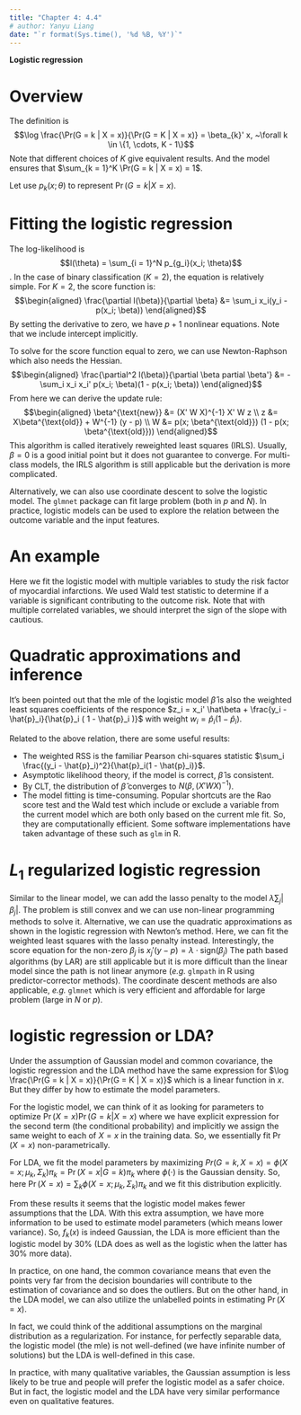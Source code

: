 ```yaml
---
title: "Chapter 4: 4.4"
# author: Yanyu Liang
date: "`r format(Sys.time(), '%d %B, %Y')`"
---
```


$$
\newcommand{\epe}{\text{EPE}}
\newcommand{\E}{\text{E}}
\newcommand{\mse}{\text{MSE}}
\newcommand{\tdata}{\mathcal{T}}
\newcommand{\bias}{\text{Bias}}
\newcommand{\var}{\text{Var}}
\newcommand{\cov}{\text{Cov}}
\newcommand{\corr}{\text{Corr}}
\newcommand{\rss}{\text{RSS}}
\newcommand{\tr}{\text{tr}}
\newcommand{\ridge}{\text{ridge}}
\newcommand{\pcr}{\text{pcr}}
\newcommand{\ls}{\text{ls}}
\newcommand{\tr}{\text{tr}}
\newcommand{\df}{\text{df}}
\newcommand{\FS}{\text{FS}}
\newcommand{\wt}{\widetilde}
$$
**Logistic regression**

# Overview 

The definition is $$\log \frac{\Pr(G = k | X = x)}{\Pr(G = K | X = x)} = \beta_{k}' x, ~\forall k \in \{1, \cdots, K - 1\}$$
Note that different choices of $K$ give equivalent results. And the model ensures that $\sum_{k = 1}^K \Pr(G = k | X = x) = 1$.

Let use $p_k(x; \theta)$ to represent $\Pr(G = k | X = x)$.

# Fitting the logistic regression

The log-likelihood is $$l(\theta) = \sum_{i = 1}^N p_{g_i}(x_i; \theta)$$.
In the case of binary classification ($K = 2$), the equation is relatively simple. 
For $K = 2$, the score function is:
$$\begin{aligned}
  \frac{\partial l(\beta)}{\partial \beta} &= \sum_i x_i(y_i - p(x_i; \beta))
\end{aligned}$$
By setting the derivative to zero, we have $p+1$ nonlinear equations. Note that we include intercept implicitly.

To solve for the score function equal to zero, we can use Newton-Raphson which also needs the Hessian. 
$$\begin{aligned}
  \frac{\partial^2 l(\beta)}{\partial \beta partial \beta'} &= -\sum_i x_i x_i' p(x_i; \beta)(1 - p(x_i; \beta))
\end{aligned}$$
From here we can derive the update rule:
$$\begin{aligned}
  \beta^{\text{new}} &= (X' W X)^{-1} X' W z \\
  z &= X\beta^{\text{old}} + W^{-1} (y - p) \\
  W &= p(x; \beta^{\text{old}}) (1 - p(x; \beta^{\text{old}}))
\end{aligned}$$
This algorithm is called iteratively reweighted least squares (IRLS). 
Usually, $\beta = 0$ is a good initial point but it does not guarantee to converge.
For multi-class models, the IRLS algorithm is still applicable but the derivation is more complicated.

Alternatively, we can also use coordinate descent to solve the logistic model. The `glmnet` package can fit large problem (both in $p$ and $N$).
In practice, logistic models can be used to explore the relation between the outcome variable and the input features.

# An example

Here we fit the logistic model with multiple variables to study the risk factor of myocardial infarctions. 
We used Wald test statistic to determine if a variable is significant contributing to the outcome risk. 
Note that with multiple correlated variables, we should interpret the sign of the slope with cautious.

# Quadratic approximations and inference

It's been pointed out that the mle of the logistic model $\hat\beta$ is also the weighted least squares coefficients of the responce $z_i = x_i' \hat\beta + \frac{y_i - \hat{p}_i}{\hat{p}_i ( 1 - \hat{p}_i )}$ with weight $w_i = \hat{p}_i ( 1 - \hat{p}_i )$. 

Related to the above relation, there are some useful results:

* The weighted RSS is the familiar Pearson chi-squares statistic $\sum_i \frac{(y_i - \hat{p}_i)^2}{\hat{p}_i(1 - \hat{p}_i)}$.
* Asymptotic likelihood theory, if the model is correct, $\hat\beta$ is consistent.
* By CLT, the distribution of $\hat\beta$ converges to $N(\beta, (X' W X)^{-1})$.
* The model fitting is time-consuming. Popular shortcuts are the Rao score test and the Wald test which include or exclude a variable from the current model which are both only based on the current mle fit. So, they are computationally efficient. Some software implementations have taken advantage of these such as `glm` in R.

# $L_1$ regularized logistic regression

Similar to the linear model, we can add the lasso penalty to the model $\lambda \sum_j |\beta_j|$. The problem is still convex and we can use non-linear programming methods to solve it. 
Alternative, we can use the quadratic approximations as shown in the logistic regression with Newton's method. 
Here, we can fit the weighted least squares with the lasso penalty instead. 
Interestingly, the score equation for the non-zero $\beta_j$ is $x_j' (y - p) = \lambda \cdot \text{sign}(\beta_j)$
The path based algorithms (by LAR) are still applicable but it is more difficult than the linear model since the path is not linear anymore (*e.g.* `glmpath` in R using predictor-corrector methods).
The coordinate descent methods are also applicable, *e.g.* `glmnet` which is very efficient and affordable for large problem (large in $N$ or $p$).

# logistic regression or LDA?

Under the assumption of Gaussian model and common covariance, the logistic regression and the LDA method have the same expression for $\log \frac{\Pr(G = k | X = x)}{\Pr(G = K | X = x)}$ which is a linear function in $x$. 
But they differ by how to estimate the model parameters.

For the logistic model, we can think of it as looking for parameters to optimize $\Pr(X = x) \Pr(G = k | X = x)$ where we have explicit expression for the second term (the conditional probability) and implicitly we assign the same weight to each of $X = x$ in the training data. 
So, we essentially fit $\Pr(X = x)$ non-parametrically.

For LDA, we fit the model parameters by maximizing $Pr(G = k, X = x) = \phi(X = x; \mu_k, \Sigma_k)\pi_k = \Pr(X = x | G = k) \pi_k$ where $\phi(\cdot)$ is the Gaussian density. 
So, here $\Pr(X = x) = \sum_k \phi(X = x; \mu_k, \Sigma_k) \pi_k$ and we fit this distribution explicitly.

From these results it seems that the logistic model makes fewer assumptions that the LDA.
With this extra assumption, we have more information to be used to estimate model parameters (which means lower variance).
So, $f_k(x)$ is indeed Gaussian, the LDA is more efficient than the logistic model by 30% (LDA does as well as the logistic when the latter has 30% more data).

In practice, on one hand, the common covariance means that even the points very far from the decision boundaries will contribute to the estimation of covariance and so does the outliers. 
But on the other hand, in the LDA model, we can also utilize the unlabelled points in estimating $\Pr(X = x)$.

In fact, we could think of the additional assumptions on the marginal distribution as a regularization. 
For instance, for perfectly separable data, the logistic model (the mle) is not well-defined (we have infinite number of solutions) but the LDA is well-defined in this case.

In practice, with many qualitative variables, the Gaussian assumption is less likely to be true and people will prefer the logistic model as a safer choice. 
But in fact, the logistic model and the LDA have very similar performance even on qualitative features.






